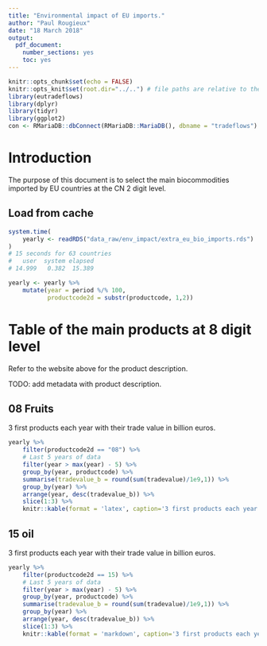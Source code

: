 ```yaml
---
title: "Environmental impact of EU imports."
author: "Paul Rougieux"
date: "18 March 2018"
output:
  pdf_document: 
    number_sections: yes
    toc: yes
---
```


```r
knitr::opts_chunk$set(echo = FALSE)
knitr::opts_knit$set(root.dir="../..") # file paths are relative to the root of the project directory
library(eutradeflows)
library(dplyr)
library(tidyr)
library(ggplot2)
con <- RMariaDB::dbConnect(RMariaDB::MariaDB(), dbname = "tradeflows")
```


# Introduction

The purpose of this document is to select the main biocommodities imported by EU countries at the CN 2 digit level. 

## Load from cache
```r
system.time(
    yearly <- readRDS("data_raw/env_impact/extra_eu_bio_imports.rds")
)
# 15 seconds for 63 countries
#   user  system elapsed 
# 14.999   0.382  15.389 

yearly <- yearly %>% 
    mutate(year = period %/% 100,
           productcode2d = substr(productcode, 1,2)) 

```


# Table of the main products at 8 digit level

Refer to the website above for the product description. 

TODO: add metadata with product description. 


## 08 Fruits
3 first products each year with their trade value in billion euros.

```r
yearly %>% 
    filter(productcode2d == "08") %>% 
    # Last 5 years of data
    filter(year > max(year) - 5) %>% 
    group_by(year, productcode) %>% 
    summarise(tradevalue_b = round(sum(tradevalue)/1e9,1)) %>% 
    group_by(year) %>% 
    arrange(year, desc(tradevalue_b)) %>% 
    slice(1:3) %>% 
    knitr::kable(format = 'latex', caption='3 first products each year with their trade value in billion euros.')
```

## 15 oil 

3 first products each year with their trade value in billion euros.

```r
yearly %>% 
    filter(productcode2d == 15) %>% 
    # Last 5 years of data
    filter(year > max(year) - 5) %>% 
    group_by(year, productcode) %>% 
    summarise(tradevalue_b = round(sum(tradevalue)/1e9,1)) %>% 
    group_by(year) %>% 
    arrange(year, desc(tradevalue_b)) %>% 
    slice(1:3) %>% 
    knitr::kable(format = 'markdown', caption='3 first products each year with their trade value in billion euros.')
```

